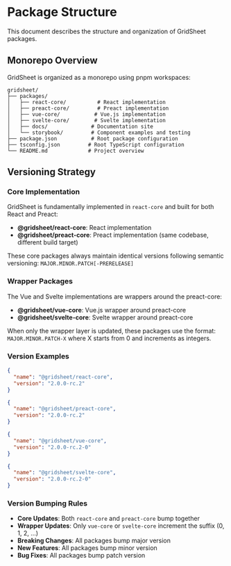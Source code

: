 # Package Structure

This document describes the structure and organization of GridSheet packages.

## Monorepo Overview

GridSheet is organized as a monorepo using pnpm workspaces:

```
gridsheet/
├── packages/
│   ├── react-core/          # React implementation
│   ├── preact-core/         # Preact implementation
│   ├── vue-core/           # Vue.js implementation
│   ├── svelte-core/        # Svelte implementation
│   ├── docs/              # Documentation site
│   └── storybook/         # Component examples and testing
├── package.json           # Root package configuration
├── tsconfig.json         # Root TypeScript configuration
└── README.md             # Project overview
```

## Versioning Strategy

### Core Implementation

GridSheet is fundamentally implemented in `react-core` and built for both React and Preact:

- **@gridsheet/react-core**: React implementation
- **@gridsheet/preact-core**: Preact implementation (same codebase, different build target)

These core packages always maintain identical versions following semantic versioning: `MAJOR.MINOR.PATCH[-PRERELEASE]`

### Wrapper Packages

The Vue and Svelte implementations are wrappers around the preact-core:

- **@gridsheet/vue-core**: Vue.js wrapper around preact-core
- **@gridsheet/svelte-core**: Svelte wrapper around preact-core

When only the wrapper layer is updated, these packages use the format: `MAJOR.MINOR.PATCH-X` where X starts from 0 and increments as integers.

### Version Examples

```json
{
  "name": "@gridsheet/react-core",
  "version": "2.0.0-rc.2"
}

{
  "name": "@gridsheet/preact-core", 
  "version": "2.0.0-rc.2"
}

{
  "name": "@gridsheet/vue-core",
  "version": "2.0.0-rc.2-0"
}

{
  "name": "@gridsheet/svelte-core",
  "version": "2.0.0-rc.2-0"
}
```

### Version Bumping Rules

- **Core Updates**: Both `react-core` and `preact-core` bump together
- **Wrapper Updates**: Only `vue-core` or `svelte-core` increment the suffix (0, 1, 2, ...)
- **Breaking Changes**: All packages bump major version
- **New Features**: All packages bump minor version
- **Bug Fixes**: All packages bump patch version 